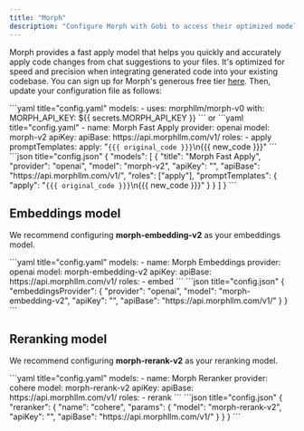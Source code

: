 ```yaml
---
title: "Morph"
description: "Configure Morph with Gobi to access their optimized models for code application, embeddings, and reranking, designed for fast and accurate integration of AI-generated code changes"
---
```


Morph provides a fast apply model that helps you quickly and accurately apply code changes from chat suggestions to your files. It's optimized for speed and precision when integrating generated code into your existing codebase. You can sign up for Morph's generous free tier [here](https://morphllm.com/dashboard). Then, update your configuration file as follows:

<Tabs>
   <Tab title="YAML">
   ```yaml title="config.yaml"
   models:
     - uses: morphllm/morph-v0
       with:
         MORPH_API_KEY: ${{ secrets.MORPH_API_KEY }}
```
or
```yaml title="config.yaml"
     - name: Morph Fast Apply
       provider: openai
       model: morph-v2
       apiKey: <YOUR_MORPH_API_KEY>
       apiBase: https://api.morphllm.com/v1/
       roles:
         - apply
       promptTemplates:
         apply: "<code>{{{ original_code }}}</code>\n<update>{{{ new_code }}}</update>"
   ```
   </Tab>
   <Tab title="JSON">
   ```json title="config.json"
   {
     "models": [
       {
         "title": "Morph Fast Apply",
         "provider": "openai",
         "model": "morph-v2",
         "apiKey": "<YOUR_MORPH_API_KEY>",
         "apiBase": "https://api.morphllm.com/v1/",
         "roles": ["apply"],
         "promptTemplates": {
           "apply": "<code>{{{ original_code }}}</code>\n<update>{{{ new_code }}}</update>"
         }
       }
     ]
   }
   ```
   </Tab>
</Tabs>

## Embeddings model

We recommend configuring **morph-embedding-v2** as your embeddings model.

<Tabs>
  <Tab title="YAML">
  ```yaml title="config.yaml"
  models:
    - name: Morph Embeddings
      provider: openai
      model: morph-embedding-v2
      apiKey: <YOUR_MORPH_API_KEY>
      apiBase: https://api.morphllm.com/v1/
      roles:
        - embed
  ```
  </Tab>
  <Tab title="JSON">
  ```json title="config.json"
  {
    "embeddingsProvider": {
      "provider": "openai",
      "model": "morph-embedding-v2",
      "apiKey": "<YOUR_MORPH_API_KEY>",
      "apiBase": "https://api.morphllm.com/v1/"
    }
  }
  ```
  </Tab>
</Tabs>

## Reranking model

We recommend configuring **morph-rerank-v2** as your reranking model.

<Tabs>
  <Tab title="YAML">
  ```yaml title="config.yaml"
  models:
    - name: Morph Reranker
      provider: cohere
      model: morph-rerank-v2
      apiKey: <YOUR_MORPH_API_KEY>
      apiBase: https://api.morphllm.com/v1/
      roles:
        - rerank
  ```
  </Tab>
  <Tab title="JSON">
  ```json title="config.json"
  {
    "reranker": {
      "name": "cohere",
      "params": {
        "model": "morph-rerank-v2",
        "apiKey": "<YOUR_MORPH_API_KEY>",
        "apiBase": "https://api.morphllm.com/v1/"
      }
    }
  }
  ```
  </Tab>
</Tabs>
